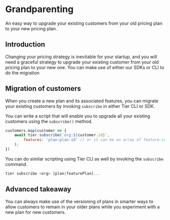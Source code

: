 # Grandparenting

An easy way to upgrade your existing customers from your old pricing plan to your new pricing plan.

## Introduction

Changing your pricing strategy is inevitable for your startup, and you will need a graceful strategy to upgrade your existing customer from your old pricing plan to your new one. You can make use of either our SDKs or CLI to do the migration

## Migration of customers

When you create a new plan and its associated features, you can migrate your existing customers by invoking `subscribe` in either Tier CLI or SDK.

You can write a script that will enable you to upgrade all your existing customers using the `subscribe()` method.

```js
customers.map(customer => {
	await tier.subscribe(`org:${customer.id}`,
		features: 'plan:plan-id' // or it can be an array of feature-ids,
	);
})
```

You can do similar scripting using Tier CLI as well by invoking the `subscribe` command.

```js
tier subscribe <org> [plan|featurePlan]...
```

## Advanced takeaway

You can always make use of the versioning of plans in smarter ways to allow customers to remain in your older plans while you experiment with a new plan for new customers.
